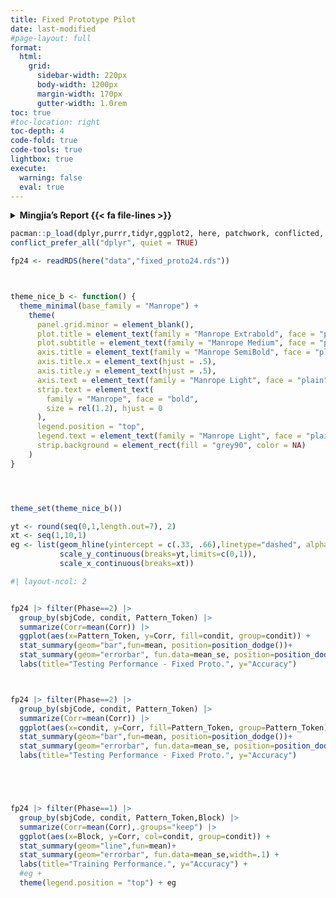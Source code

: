 ```yaml
---
title: Fixed Prototype Pilot
date: last-modified
#page-layout: full
format:
  html: 
    grid:
      sidebar-width: 220px
      body-width: 1200px
      margin-width: 170px
      gutter-width: 1.0rem
toc: true
#toc-location: right
toc-depth: 4
code-fold: true
code-tools: true
lightbox: true
execute: 
  warning: false
  eval: true
---
```







<details>
<summary><b> Mingjia's Report {{< fa file-lines >}} </b></summary>

```{=html}
<embed src="/reports/technical_report_v1.pdf" width="1000px" height="900px" />
```
</details>




```r

pacman::p_load(dplyr,purrr,tidyr,ggplot2, here, patchwork, conflicted, knitr,grateful)
conflict_prefer_all("dplyr", quiet = TRUE)

fp24 <- readRDS(here("data","fixed_proto24.rds"))



theme_nice_b <- function() {
  theme_minimal(base_family = "Manrope") +
    theme(
      panel.grid.minor = element_blank(),
      plot.title = element_text(family = "Manrope Extrabold", face = "plain", size = rel(1.55)),
      plot.subtitle = element_text(family = "Manrope Medium", face = "plain", size = rel(1.2)),
      axis.title = element_text(family = "Manrope SemiBold", face = "plain", size = rel(1)),
      axis.title.x = element_text(hjust = .5),
      axis.title.y = element_text(hjust = .5),
      axis.text = element_text(family = "Manrope Light", face = "plain", size = rel(0.9)),
      strip.text = element_text(
        family = "Manrope", face = "bold",
        size = rel(1.2), hjust = 0
      ),
      legend.position = "top",
      legend.text = element_text(family = "Manrope Light", face = "plain", size = rel(1.3)),
      strip.background = element_rect(fill = "grey90", color = NA)
    )
}




theme_set(theme_nice_b())

yt <- round(seq(0,1,length.out=7), 2)
xt <- seq(1,10,1)
eg <- list(geom_hline(yintercept = c(.33, .66),linetype="dashed", alpha=.5),
           scale_y_continuous(breaks=yt,limits=c(0,1)),
           scale_x_continuous(breaks=xt))


```



```r
#| layout-ncol: 2 


fp24 |> filter(Phase==2) |>
  group_by(sbjCode, condit, Pattern_Token) |>
  summarize(Corr=mean(Corr)) |>
  ggplot(aes(x=Pattern_Token, y=Corr, fill=condit, group=condit)) +  
  stat_summary(geom="bar",fun=mean, position=position_dodge())+
  stat_summary(geom="errorbar", fun.data=mean_se, position=position_dodge()) +
  labs(title="Testing Performance - Fixed Proto.", y="Accuracy") 



fp24 |> filter(Phase==2) |>
  group_by(sbjCode, condit, Pattern_Token) |>
  summarize(Corr=mean(Corr)) |>
  ggplot(aes(x=condit, y=Corr, fill=Pattern_Token, group=Pattern_Token)) +  
  stat_summary(geom="bar",fun=mean, position=position_dodge())+
  stat_summary(geom="errorbar", fun.data=mean_se, position=position_dodge()) +
  labs(title="Testing Performance - Fixed Proto.", y="Accuracy") 





fp24 |> filter(Phase==1) |>
  group_by(sbjCode, condit, Pattern_Token,Block) |>
  summarize(Corr=mean(Corr),.groups="keep") |>
  ggplot(aes(x=Block, y=Corr, col=condit, group=condit)) +  
  stat_summary(geom="line",fun=mean)+
  stat_summary(geom="errorbar", fun.data=mean_se,width=.1) +
  labs(title="Training Performance.", y="Accuracy") +
  #eg +  
  theme(legend.position = "top") + eg
  
```